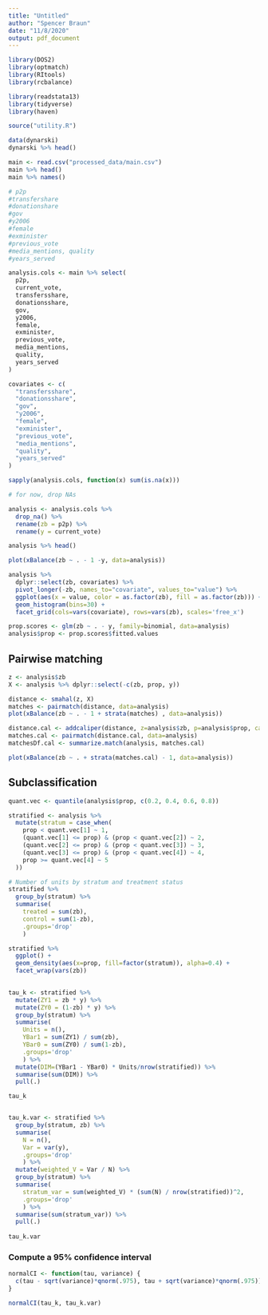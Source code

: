 ```yaml
---
title: "Untitled"
author: "Spencer Braun"
date: "11/8/2020"
output: pdf_document
---
```



```r
library(DOS2)
library(optmatch)
library(RItools)
library(rcbalance)

library(readstata13)
library(tidyverse)
library(haven)

source("utility.R")
```


```r
data(dynarski)
dynarski %>% head()
```

```r
main <- read.csv("processed_data/main.csv")
main %>% head()
main %>% names()

# p2p
#transfershare
#donationshare
#gov
#y2006
#female
#exminister
#previous_vote
#media_mentions, quality 
#years_served

analysis.cols <- main %>% select(
  p2p,
  current_vote,
  transfersshare,
  donationsshare,
  gov,
  y2006,
  female,
  exminister,
  previous_vote,
  media_mentions,
  quality,
  years_served
) 

covariates <- c(
  "transfersshare",
  "donationsshare",
  "gov",
  "y2006",
  "female",
  "exminister",
  "previous_vote",
  "media_mentions",
  "quality",
  "years_served"
)

sapply(analysis.cols, function(x) sum(is.na(x)))

# for now, drop NAs

analysis <- analysis.cols %>% 
  drop_na() %>%
  rename(zb = p2p) %>%
  rename(y = current_vote)

```


```r
analysis %>% head()
```



```r
plot(xBalance(zb ~ . - 1 -y, data=analysis))
```


```r
analysis %>%
  dplyr::select(zb, covariates) %>%
  pivot_longer(-zb, names_to="covariate", values_to="value") %>%
  ggplot(aes(x = value, color = as.factor(zb), fill = as.factor(zb))) +
  geom_histogram(bins=30) +
  facet_grid(cols=vars(covariate), rows=vars(zb), scales='free_x')
```

```r
prop.scores <- glm(zb ~ . - y, family=binomial, data=analysis)
analysis$prop <- prop.scores$fitted.values
```


## Pairwise matching

```r
z <- analysis$zb
X <- analysis %>% dplyr::select(-c(zb, prop, y))

distance <- smahal(z, X) 
matches <- pairmatch(distance, data=analysis)
plot(xBalance(zb ~ . - 1 + strata(matches) , data=analysis))

distance.cal <- addcaliper(distance, z=analysis$zb, p=analysis$prop, caliper=0.1)
matches.cal <- pairmatch(distance.cal, data=analysis)
matchesDf.cal <- summarize.match(analysis, matches.cal)

plot(xBalance(zb ~ . + strata(matches.cal) - 1, data=analysis))
```


## Subclassification


```r
quant.vec <- quantile(analysis$prop, c(0.2, 0.4, 0.6, 0.8))
```



```r
stratified <- analysis %>%
  mutate(stratum = case_when(
    prop < quant.vec[1] ~ 1,
    (quant.vec[1] <= prop) & (prop < quant.vec[2]) ~ 2,
    (quant.vec[2] <= prop) & (prop < quant.vec[3]) ~ 3,
    (quant.vec[3] <= prop) & (prop < quant.vec[4]) ~ 4,
    prop >= quant.vec[4] ~ 5
  ))

# Number of units by stratum and treatment status
stratified %>% 
  group_by(stratum) %>%
  summarise(
    treated = sum(zb),
    control = sum(1-zb),
    .groups='drop'
    )

stratified %>%
  ggplot() + 
  geom_density(aes(x=prop, fill=factor(stratum)), alpha=0.4) +
  facet_wrap(vars(zb))
  
```



```r
tau_k <- stratified %>%
  mutate(ZY1 = zb * y) %>%
  mutate(ZY0 = (1-zb) * y) %>%
  group_by(stratum) %>%
  summarise(
    Units = n(),
    YBar1 = sum(ZY1) / sum(zb),
    YBar0 = sum(ZY0) / sum(1-zb),
    .groups='drop'
    ) %>%
  mutate(DIM=(YBar1 - YBar0) * Units/nrow(stratified)) %>%
  summarise(sum(DIM)) %>%
  pull(.)

tau_k  


tau_k.var <- stratified %>%
  group_by(stratum, zb) %>%
  summarise(
    N = n(),
    Var = var(y), 
    .groups='drop'
    ) %>%
  mutate(weighted_V = Var / N) %>%
  group_by(stratum) %>%
  summarise(
    stratum_var = sum(weighted_V) * (sum(N) / nrow(stratified))^2,
    .groups='drop'
    ) %>%
  summarise(sum(stratum_var)) %>%
  pull(.)
  
tau_k.var
```


### Compute a 95% confidence interval 

```r
normalCI <- function(tau, variance) {
  c(tau - sqrt(variance)*qnorm(.975), tau + sqrt(variance)*qnorm(.975))
}

normalCI(tau_k, tau_k.var)
```